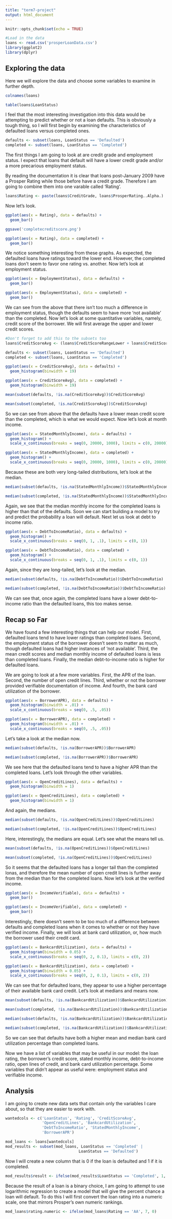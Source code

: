 ```yaml
---
title: "term7-project"
output: html_document
---
```


```r
knitr::opts_chunk$set(echo = TRUE)
```
```r
#Load in the data
loans <- read.csv('prosperLoanData.csv')
library(ggplot2)
library(dplyr)

```
## Exploring the data

Here we will explore the data and choose some variables to examine in further depth.
```r
colnames(loans)

table(loans$LoanStatus)
```
I feel that the most interesting investigation into this data would be attempting to predict whether or not a loan defaults. This is obviously a tough thing, so I will first begin by examining the characteristics of defaulted loans versus completed ones.
```r
defaults <- subset(loans, LoanStatus == 'Defaulted')
completed <- subset(loans, LoanStatus == 'Completed')
```
The first things I am going to look at are credit grade and employment status. I expect that loans that default will have a lower credit grade and/or a more precarious employment status.

By reading the documentation it is clear that loans post-January 2009 have a Prosper Rating while those before have a credit grade. Therefore I am going to combine them into one varable called 'Rating'.
```r
loans$Rating <- paste(loans$CreditGrade, loans$ProsperRating..Alpha.)
```
Now let's look.
```r
ggplot(aes(x = Rating), data = defaults) +
  geom_bar()

ggsave('completecreditscore.png')
```
```r
ggplot(aes(x = Rating), data = completed) +
  geom_bar()

```
We notice something interesting from these graphs. As expected, the defaulted loans have ratings toward the lower end. However, the completed loans don't seem to favor one rating vs. another. Now let's look at employment status.
```r
ggplot(aes(x = EmploymentStatus), data = defaults) +
  geom_bar()

```
```r
ggplot(aes(x = EmploymentStatus), data = completed) +
  geom_bar()
```
We can see from the above that there isn't too much a difference in employment status, though the defaults seem to have more 'not available' than the completed. Now let's look at some quantitative variables, namely, credit score of the borrower. We will first average the upper and lower credit scores.
```r
#Don't forget to add this to the subsets too
loans$CreditScoreAvg <- (loans$CreditScoreRangeLower + loans$CreditScoreRangeUpper) / 2

defaults <- subset(loans, LoanStatus == 'Defaulted')
completed <- subset(loans, LoanStatus == 'Completed')

ggplot(aes(x = CreditScoreAvg), data = defaults) +
  geom_histogram(binwidth = 19)
```
```r
ggplot(aes(x = CreditScoreAvg), data = completed) +
  geom_histogram(binwidth = 19)
```
```r
mean(subset(defaults, !is.na(CreditScoreAvg))$CreditScoreAvg)

mean(subset(completed, !is.na(CreditScoreAvg))$CreditScoreAvg)
```
So we can see from above that the defaults have a lower mean credit score than the completed, which is what we would expect. Now let's look at month income.
```r
ggplot(aes(x = StatedMonthlyIncome), data = defaults) +
  geom_histogram() +
  scale_x_continuous(breaks = seq(0, 20000, 1000), limits = c(0, 20000))
```
```r
ggplot(aes(x = StatedMonthlyIncome), data = completed) +
  geom_histogram() +
  scale_x_continuous(breaks = seq(0, 20000, 1000), limits = c(0, 20000))
```
Because these are both very long-tailed distributions, let's look at the median.
```r
median(subset(defaults, !is.na(StatedMonthlyIncome))$StatedMonthlyIncome)

median(subset(completed, !is.na(StatedMonthlyIncome))$StatedMonthlyIncome)
```
Again, we see that the median monthly income for the completed loans is higher than that of the defaults. Soon we can start building a model to try and predict the probability a loan will default. Next let us look at debt to income ratio.
```r
ggplot(aes(x = DebtToIncomeRatio), data = defaults) +
  geom_histogram() +
  scale_x_continuous(breaks = seq(0, 1, .1), limits = c(0, 1))
```
```r
ggplot(aes(x = DebtToIncomeRatio), data = completed) +
  geom_histogram() +
  scale_x_continuous(breaks = seq(0, 1, .1), limits = c(0, 1))
```
Again, since they are long-tailed, let's look at the median.
```r
median(subset(defaults, !is.na(DebtToIncomeRatio))$DebtToIncomeRatio)

median(subset(completed, !is.na(DebtToIncomeRatio))$DebtToIncomeRatio)
```
We can see that, once again, the completed loans have a lower debt-to-income ratio than the defaulted loans, this too makes sense.

## Recap so Far

We have found a few interesting things that can help our model. First, defaulted loans tend to have lower ratings than completed loans. Second, the employment status of the borrower doesn't seem to matter as much, though defaulted loans had higher instances of 'not available'. Third, the mean credit scores and median monthly income of defaulted loans is less than completed loans. Finally, the median debt-to-income ratio is higher for defaulted loans.

We are going to look at a few more variables. First, the APR of the loan. Second, the number of open credit lines. Third, whether or not the borrower provided verifiable documentation of income. And fourth, the bank card utilization of the borrower.
```r
ggplot(aes(x = BorrowerAPR), data = defaults) +
  geom_histogram(binwidth = .01) +
  scale_x_continuous(breaks = seq(0, .5, .05))
```
```r
ggplot(aes(x = BorrowerAPR), data = completed) +
  geom_histogram(binwidth = .01) +
  scale_x_continuous(breaks = seq(0, .5, .05))
```
Let's take a look at the median now.
```r
median(subset(defaults, !is.na(BorrowerAPR))$BorrowerAPR)

median(subset(completed, !is.na(BorrowerAPR))$BorrowerAPR)
```
We see here that the defaulted loans tend to have a higher APR than the completed loans. Let's look through the other variables.
```r
ggplot(aes(x = OpenCreditLines), data = defaults) +
  geom_histogram(binwidth = 1)
```
```r
ggplot(aes(x = OpenCreditLines), data = completed) +
  geom_histogram(binwidth = 1)
```
And again, the medians.
```r
median(subset(defaults, !is.na(OpenCreditLines))$OpenCreditLines)

median(subset(completed, !is.na(OpenCreditLines))$OpenCreditLines)
```
Here, interestingly, the medians are equal. Let's see what the means tell us.
```r
mean(subset(defaults, !is.na(OpenCreditLines))$OpenCreditLines)

mean(subset(completed, !is.na(OpenCreditLines))$OpenCreditLines)
```
So it seems that the defaulted loans has a longer tail than the completed lonas, and therefore the mean number of open credit lines is further away from the median than for the completed loans. Now let's look at the verified income.
```r
ggplot(aes(x = IncomeVerifiable), data = defaults) +
  geom_bar()
```
```r
ggplot(aes(x = IncomeVerifiable), data = completed) +
  geom_bar()
```
Interestingly, there doesn't seem to be too much of a difference between defaults and completed loans when it comes to whether or not they have verified income. Finally, we will look at bank card utilization, or, how much the borrower used their credit card.
```r
ggplot(aes(x = BankcardUtilization), data = defaults) +
  geom_histogram(binwidth = 0.05) +
  scale_x_continuous(breaks = seq(0, 2, 0.1), limits = c(0, 2))
```
```r
ggplot(aes(x = BankcardUtilization), data = completed) +
  geom_histogram(binwidth = 0.05) +
  scale_x_continuous(breaks = seq(0, 2, 0.1), limits = c(0, 2))
```
We can see that for defaulted loans, they appear to use a higher percentage of their available bank card credit. Let's look at medians and means now.
```r
mean(subset(defaults, !is.na(BankcardUtilization))$BankcardUtilization)

mean(subset(completed, !is.na(BankcardUtilization))$BankcardUtilization)

median(subset(defaults, !is.na(BankcardUtilization))$BankcardUtilization)

median(subset(completed, !is.na(BankcardUtilization))$BankcardUtilization)
```
So we can see that defaults have both a higher mean and median bank card utilization percentage than completed loans.

Now we have a list of variables that may be useful in our model: the loan rating, the borrower's credit score, stated monthly income, debt-to-income ratio, open lines of credit, and bank card utilization percentage. Some variables that didn't appear as useful were: employment status and verifiable income.

## Analysis

I am going to create new data sets that contain only the variables I care about, so that they are easier to work with.
```r
wantedcols <- c('LoanStatus', 'Rating', 'CreditScoreAvg',
                'OpenCreditLines', 'BankcardUtilization',
                'DebtToIncomeRatio', 'StatedMonthlyIncome',
                'BorrowerAPR')

mod_loans <- loans[wantedcols]
mod_results <- subset(mod_loans, LoanStatus == 'Completed' |
                                LoanStatus == 'Defaulted')
```
Now I will create a new column that is 0 if the loan is defaulted and 1 if it is completed.
```r
mod_results$result <- ifelse(mod_results$LoanStatus == 'Completed', 1, 0)

```
Because the result of a loan is a binary choice, I am going to attempt to use logarithmic regression to create a model that will give the percent chance a loan will default. To do this I will first convert the loan rating into a numeric scale, one that mirrors Prosper's own numeric rankings.
```r
mod_loans$rating.numeric <- ifelse(mod_loans$Rating == 'AA', 7, 0)
```
